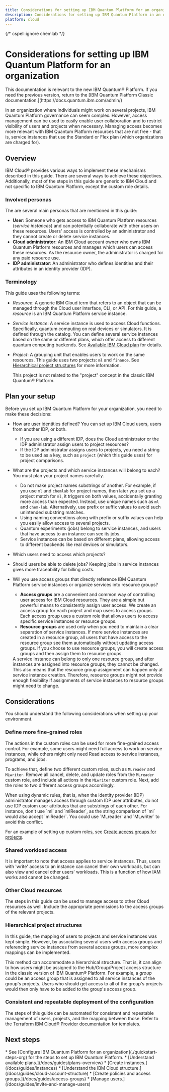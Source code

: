 ```yaml
---
title: Considerations for setting up IBM Quantum Platform for an organization
description: Considerations for setting up IBM Quantum Platform in an organization
platform: cloud
---
```

{/* cspell:ignore chemlab */}

# Considerations for setting up IBM Quantum Platform for an organization
<Admonition type="note">
This documentation is relevant to the new IBM Quantum&reg; Platform. If you need the previous version, return to the [IBM Quantum Platform Classic documentation.](https://docs.quantum.ibm.com/admin/)
</Admonition>

In an organization where individuals might work on several projects, IBM Quantum Platform governance can seem complex. However, access management can be used to easily enable user collaboration and to restrict visibility of users and projects when necessary. Managing access becomes more relevant with IBM Quantum Platform resources that are not free - that is, service instances that use the Standard or Flex plan (which organizations are charged for).

<span id="overview-org"></span>
## Overview

   <Admonition type="note">
   IBM Cloud&reg; provides various ways to implement these mechanisms described in this guide. There are several ways to achieve these objectives. Additionally, most of the steps in this guide are generic to IBM Cloud and not specific to IBM Quantum Platform, except the custom role details.
</Admonition>

### Involved personas

The are several main personas that are mentioned in this guide:

* **User**: Someone who gets access to IBM Quantum Platform resources (_service instances_) and can potentially collaborate with other users on these resources. Users' access is controlled by an administrator and they cannot create or delete service instances.
* **Cloud administrator**: An IBM Cloud account owner who owns IBM Quantum Platform resources and manages which users can access these resources. As the resource owner, the administrator is charged for any paid resource use.
* **IDP administrator**: An administrator who defines identities and their attributes in an identity provider (IDP).

### Terminology

This guide uses the following terms:

* _Resource_: A generic IBM Cloud term that refers to an object that can be managed through the Cloud user interface, CLI, or API. For this guide, a _resource_ is an IBM Quantum Platform service instance.
* _Service instance_: A service instance is used to access Cloud functions. Specifically, quantum computing on real devices or simulators. It is defined through the catalog. You can define several service instances based on the same or different plans, which offer access to different quantum computing backends. See [Available IBM Cloud plan](/docs/guides/plans-overview) for details.
* _Project_: A grouping unit that enables users to work on the same resources. This guide uses two projects: `ml` and `finance`. See [Hierarchical project structures](#nest-org) for more information.

   <Admonition type="note">
      This project is not related to the "project" concept in the classic IBM Quantum&reg; Platform.
   </Admonition>

<span id="xplanning-orgx"></span>
## Plan your setup

Before you set up IBM Quantum Platform for your organization, you need to make these decisions:

* How are user identities defined? You can set up IBM Cloud users, users from another IDP, or both.
   * If you are using a different IDP, does the Cloud administrator or the IDP administrator assign users to project resources?
   * If the IDP administrator assigns users to projects, you need a string to be used as a key, such as `project` (which this guide uses) for project comparisons.
* What are the projects and which service instances will belong to each? You must plan your project names carefully.
   * Do not make project names substrings of another. For example, if you use `ml` and `chemlab` for project names, then later you set up a project match for `ml`, it triggers on both values, accidentally granting more access than expected. Instead, use unique names such as `ml` and `chem-lab`. Alternatively, use prefix or suffix values to avoid such unintended substring matches.
   * Using naming conventions along with prefix or suffix values can help you easily allow access to several projects.
   * Quantum experiments (jobs) belong to service instances, and users that have access to an instance can see its jobs.
   * Service instances can be based on different plans, allowing access to different backends like real devices or simulators.
* Which users need to access which projects?
* Should users be able to delete jobs? Keeping jobs in service instances gives more traceability for billing costs.
* Will you use access groups that directly reference IBM Quantum Platform service instances or organize services into resource groups?
   * **Access groups** are a convenient and common way of controlling user access for IBM Cloud resources. They are a simple but powerful means to consistently assign user access. We create an access group for each project and map users to access groups. Each access group uses a custom role that allows users to access specific service instances or resource groups.
   * **Resource groups** are used only when you need to maintain a clear separation of service instances. If more service instances are created in a resource group, all users that have access to the resource group see them automatically without updating access groups. If you choose to use resource groups, you will create access groups and then assign them to resource groups.

   <Admonition type="note">
   A service instance can belong to only one resource group, and after instances are assigned into resource groups, they cannot be changed. This also means that the resource group assignment can  happen only at service instance creation. Therefore, resource groups might not provide enough flexibility if assignments of service instances to resource groups might need to change.
   </Admonition>

## Considerations

You should understand the following considerations when setting up your environment.

### Define more fine-grained roles

The actions in the custom roles can be used for more fine-grained access control. For example, some users might need full access to work on service instances, while others might only need Read access to service instances, programs, and jobs.

To achieve that, define two different custom roles, such as `MLreader` and `MLwriter`. Remove all cancel, delete, and update roles from the `MLreader` custom role, and include all actions in the `MLwriter` custom role. Next, add the roles to two different access groups accordingly.

<Admonition type="note">
When using dynamic rules, that is, when the identity provider (IDP) administrator manages access through custom IDP user attributes, do not use IDP custom user attributes that are substrings of each other. For instance, don't use `ml` and `mlReader`, as the string comparison of `ml` would also accept `mlReader`. You could use `MLreader` and `MLwriter` to avoid this conflict.
</Admonition>

For an example of setting up custom roles, see [Create access groups for projects](/docs/guides/custom-roles).

<span id="shared-access"></span>
### Shared workload access

It is important to note that access applies to service instances.  Thus, users with 'write' access to an instance can cancel their own workloads, but can also view and cancel other users' workloads.  This is a function of how IAM works and cannot be changed.

<span id="other-cloud-rsc-org"></span>
### Other Cloud resources

The steps in this guide can be used to manage access to other Cloud resources as well. Include the appropriate permissions to the access groups of the relevant projects.

<span id="nest-org"></span>
### Hierarchical project structures

In this guide, the mapping of users to projects and service instances was kept simple. However, by associating several users with access groups and referencing service instances from several access groups, more complex mappings can be implemented.

This method can accommodate a hierarchical structure. That is, it can align to how users might be assigned to the Hub/Group/Project access structure in the classic version of IBM Quantum&reg; Platform. For example, a _group_ could be an access group that is assigned to all service instances of the group's projects. Users who should get access to all of the group's projects would then only have to be added to the group's access group.

<span id="repeat-org"></span>
### Consistent and repeatable deployment of the configuration

The steps of this guide can be automated for consistent and repeatable management of users, projects, and the mapping between those. Refer to the [Terraform IBM Cloud&reg; Provider documentation](https://registry.terraform.io/providers/IBM-Cloud/ibm/latest/docs) for templates.

## Next steps

<Admonition type="tip" title="Recommendations">
   * See [Configure IBM Quantum Platform for an organization](./quickstart-steps-org) for the steps to set up IBM Quantum Platform.
   * [Understand available plans.](/docs/guides/plans-overview)
   * [Create instances.](/docs/guides/instances)
   * [Understand the IBM Cloud structure.](/docs/guides/cloud-account-structure)
   * [Create policies and access groups.](/docs/guides/access-groups)
   * [Manage users.](/docs/guides/invite-and-manage-users)
</Admonition>
